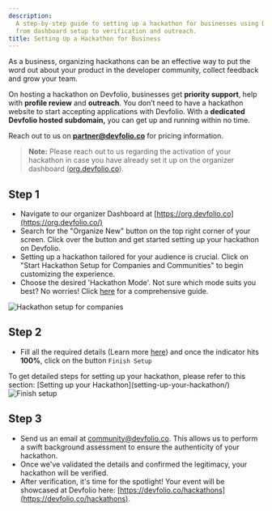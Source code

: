 ```yaml
---
description:
  A step-by-step guide to setting up a hackathon for businesses using Devfolio,
  from dashboard setup to verification and outreach.
title: Setting Up a Hackathon for Business
---
```


As a business, organizing hackathons can be an effective way to put the word out about your product in the developer community, collect feedback and grow your team.

On hosting a hackathon on Devfolio, businesses get **priority support**, help with **profile review** and **outreach**. You don’t need to have a hackathon website to start accepting applications with Devfolio. With a **dedicated Devfolio hosted subdomain,** you can get up and running within no time.

Reach out to us on **partner@devfolio.co** for pricing information.

> **Note:** Please reach out to us regarding the activation of your hackathon in case you have already set it up on the organizer dashboard ([org.devfolio.co](http://org.devfolio.co/)).

## **Step 1**

* Navigate to our organizer Dashboard at [https://org.devfolio.co](https://org.devfolio.co/)
* Search for the "Organize New" button on the top right corner of your screen. Click over the button and get started setting up your hackathon on Devfolio.
* Setting up a hackathon tailored for your audience is crucial. Click on "Start Hackathon Setup for Companies and Communities" to begin customizing the experience.
* Choose the desired 'Hackathon Mode'. Not sure which mode suits you best? No worries! Click [here](/docs/guide/modes) for a comprehensive guide.

<img src="/assets/Companies.gif" alt="Hackathon setup for companies" />

## **Step 2**

* Fill all the required details (Learn more [here](setting-up-your-hackathon/)) and once the indicator hits **100%**, click on the button `Finish Setup`

<Callout type="info" title="Need more help?">
  To get detailed steps for setting up your hackathon, please refer to this section: [Setting up your Hackathon](setting-up-your-hackathon/)
</Callout>

<img src="/assets/step 2.gif" alt="Finish setup" />

## **Step 3**

* Send us an email at [community@devfolio.co](mailto:community@devfolio.co). This allows us to perform a swift background assessment to ensure the authenticity of your hackathon.
* Once we've validated the details and confirmed the legitimacy, your hackathon will be verified.
* After verification, it's time for the spotlight! Your event will be showcased at Devfolio here: [https://devfolio.co/hackathons](https://devfolio.co/hackathons).
